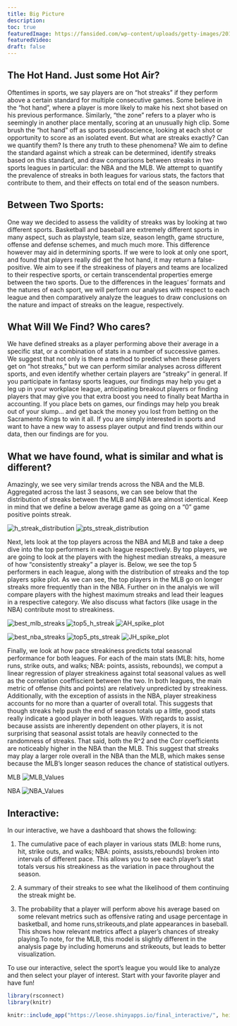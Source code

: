 ```yaml
---
title: Big Picture
description:
toc: true
featuredImage: https://fansided.com/wp-content/uploads/getty-images/2018/08/489676914.jpeg
featuredVideo:
draft: false
---
```




## The Hot Hand. Just some Hot Air? 

Oftentimes in sports, we say players are on “hot streaks” if they perform above a certain standard for multiple consecutive games. Some believe in the "hot hand", where a player is more likely to make his next shot based on his previous performance. Similarly, "the zone" refers to a player who is seemingly in another place mentally, scoring at an unusually high clip. Some brush the "hot hand" off as sports pseudoscience, looking at each shot or opportunity to score as an isolated event. But what are streaks exactly? Can we quantify them? Is there any truth to these phenomena? We aim to define the standard against which a streak can be determined, identify streaks based on this standard, and draw comparisons between streaks in two sports leagues in particular: the NBA and the MLB. We attempt to quantify the prevalence of streaks in both leagues for various stats, the factors that contribute to them, and their effects on total end of the season numbers.

## Between Two Sports:

One way we decided to assess the validity of streaks was by looking at two different sports. Basketball and baseball are extremely different sports in many aspect, such as playstyle, team size, season length, game structure, offense and defense schemes, and much much more. This difference however may aid in determining sports. If we were to look at only one sport, and found that players really did get the hot hand, it may return a false-positive. We aim to see if the streakiness of players and teams are localized to their respective sports, or certain transcendental properties emerge between the two sports. Due to the differences in the leagues’ formats and the natures of each sport, we will perform our analyses with respect to each league and then comparatively analyze the leagues to draw conclusions on the nature and impact of streaks on the league, respectively. 

## What Will We Find? Who cares?

We have defined streaks as a player performing above their average in a specific stat, or a combination of stats in a number of successive games. We suggest that not only is there a method to predict when these players get on “hot streaks,” but we can perform similar analyses across different sports, and even identify whether certain players are “streaky” in general. If you participate in fantasy sports leagues, our findings may help you get a leg up in your workplace league, anticipating breakout players or finding players that may give you that extra boost you need to finally beat Martha in accounting. If you place bets on games, our findings may help you break out of your slump... and get back the money you lost from betting on the Sacramento Kings to win it all. If you are simply interested in sports and want to have a new way to assess player output and find trends within our data, then our findings are for you. 


## What we have found, what is similar and what is different?
Amazingly, we see very similar trends across the NBA and the MLB. Aggregated across the last 3 seasons, we can see below that the distribution of streaks between the MLB and NBA are almost identical. Keep in mind that we define a below average game as going on a "0" game positive points streak. 

![h_streak_distribution](/segmented_plots/h_streak_distribution.png)
![pts_streak_distribution](/segmented_plots/pts_streak_distribution.png)




Next, lets look at the top players across the NBA and MLB and take a deep dive into the top performers in each league respectively. By top players, we are going to look at the players with the highest median streaks, a measure of how "consistently streaky" a player is. Below, we see the top 5 performers in each league, along with the distribution of streaks and the top players spike plot. As we can see, the top players in the MLB go on longer streaks more frequently than in the NBA. 
Further on in the analyis we will compare players with the highest maximum streaks and lead their leagues in a respective category. We also discuss what factors (like usage in the NBA) contribute most to streakiness.

![best_mlb_streaks](/segmented_plots/best_MLB_streaks.png)
![top5_h_streak](/segmented_plots/top5_h_streak.png)
![AH_spike_plot](/segmented_plots/AH_spike_plot.png)

![best_nba_streaks](/segmented_plots/best_PRA_streaks.png)
![top5_pts_streak](/segmented_plots/top5_pts_streak.png)
![JH_spike_plot](/segmented_plots/JH_spike_plot.png)

Finally, we look at how pace streakiness predicts total seasonal performance for both leagues. For each of the main stats (MLB: hits, home runs, strike outs, and walks; NBA: points, assists, rebounds), we comput a linear regression of player streakiness against total seasonal values as well as the correlation coeffiscient between the two. In both leagues, the main metric of offense (hits and points) are relatively unpredicted by streakiness. Additionally, with the exception of assists in the NBA, player streakiness accounts for no more than a quarter of overall total. This suggests that though streaks help push the end of season totals up a little, good stats really indicate a good player in both leagues. With regards to assist, because assists are inherently dependent on other players, it is not surprising that seasonal assist totals are heavily connected to the randomness of streaks. That said, both the R^2 and the Corr coefficients are noticeably higher in the NBA than the MLB. This suggest that streaks may play a larger role overall in the NBA than the MLB, which makes sense because the MLB's longer season reduces the chance of statistical outlyers. 

MLB
![MLB_Values](/segmented_plots/MLB_Values.png)

NBA
![NBA_Values](/segmented_plots/NBA_Values.png)


## Interactive:
In our interactive, we have a dashboard that shows the following:

1. The cumulative pace of each player in various stats (MLB: home runs, hit, strike outs, and walks; NBA: points, assists,rebounds) broken into intervals of different pace. This allows you to see each player's stat totals versus his streakiness as the variation in pace throughout the season. 

2. A summary of their streaks to see what the likelihood of them continuing the streak might be.

3. The probability that a player will perform above his average based on some relevant metrics such as offensive rating and usage percentage in basketball, and home runs,strikeouts,and plate appearances in baseball. This shows how relevant metrics affect a player's chances of streaky playing.To note, for the MLB, this model is slightly different in the analysis page by including homeruns and strikeouts, but leads to better visualization. 

To use our interactive, select the sport's league you would like to analyze and then select your player of interest. Start with your favorite player and have fun!


```r
library(rsconnect)
library(knitr)

knitr::include_app("https://leose.shinyapps.io/final_interactive/", height = "600px")

```
